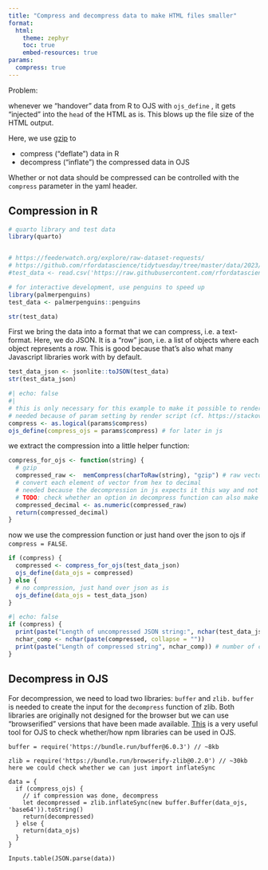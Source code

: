 ```yaml
---
title: "Compress and decompress data to make HTML files smaller"
format:
  html:
    theme: zephyr
    toc: true
    embed-resources: true
params:
  compress: true
---
```


Problem:

whenever we "handover" data from R to OJS with `ojs_define` , it gets "injected" into the `head` of the HTML as is. This blows up the file size of the HTML output. 

Here, we use [gzip](https://en.wikipedia.org/wiki/Gzip) to  

- compress ("deflate") data in R
- decompress ("inflate") the compressed data in OJS

Whether or not data should be compressed can be controlled with the `compress` parameter in the yaml header. 

## Compression in R 


```r
# quarto library and test data
library(quarto)


# https://feederwatch.org/explore/raw-dataset-requests/ 
# https://github.com/rfordatascience/tidytuesday/tree/master/data/2023/2023-01-10
#test_data <- read.csv('https://raw.githubusercontent.com/rfordatascience/tidytuesday/master/data/2023/2023-01-10/PFW_2021_public.csv')

# for interactive development, use penguins to speed up
library(palmerpenguins)
test_data <- palmerpenguins::penguins

str(test_data)
```

First we bring the data into a format that we can compress, i.e. a text-format. Here, we do JSON. It is a "row" json, i.e. a list of objects where each object represents a row. This is good because that's also what many Javascript libraries work with by default. 

```r
test_data_json <- jsonlite::toJSON(test_data)
str(test_data_json)
```



```r
#| echo: false 
#| 
# this is only necessary for this example to make it possible to render two different versions - with and without compression - using the same data. 
# needed because of param setting by render script (cf. https://stackoverflow.com/questions/73571919/how-to-pass-logical-parameters-with-the-quarto-r-package-to-the-knitr-chunk-opti)
compress <- as.logical(params$compress) 
ojs_define(compress_ojs = params$compress) # for later in js 
```

we extract the compression into a little helper function:

```r
compress_for_ojs <- function(string) {
  # gzip 
  compressed_raw <-  memCompress(charToRaw(string), "gzip") # raw vector
  # convert each element of vector from hex to decimal
  # needed because the decompression in js expects it this way and not as hex
  # TODO: check whether an option in decompress function can also make hex acceptable
  compressed_decimal <- as.numeric(compressed_raw) 
  return(compressed_decimal)
}
```


now we use the compression function or just hand over the json to ojs if `compress = FALSE`.

```r
if (compress) {
  compressed <- compress_for_ojs(test_data_json)
  ojs_define(data_ojs = compressed)
} else {
  # no compression, just hand over json as is
  ojs_define(data_ojs = test_data_json)
}
```


```r
#| echo: false
if (compress) {
  print(paste("Length of uncompressed JSON string:", nchar(test_data_json)))
  nchar_comp <- nchar(paste(compressed, collapse = ""))
  print(paste("Length of compressed string", nchar_comp)) # number of characters 
}
```


## Decompress in OJS 

For decompression, we need to load two libraries: `buffer` and `zlib.` `buffer` is needed to create the input for the `decompress` function of zlib. Both libraries are originally not designed for the browser but we can use "browserified" versions that have been made available. [This](https://observablehq.com/@observablehq/module-require-debugger) is a very useful tool for OJS to check whether/how npm libraries can be used in OJS. 

```ojs
buffer = require('https://bundle.run/buffer@6.0.3') // ~8kb
```

```ojs
zlib = require('https://bundle.run/browserify-zlib@0.2.0') // ~30kb here we could check whether we can just import inflateSync
```


```ojs
data = {
  if (compress_ojs) {
    // if compression was done, decompress
    let decompressed = zlib.inflateSync(new buffer.Buffer(data_ojs, 'base64')).toString()
    return(decompressed)
  } else {
    return(data_ojs)
  }
}
```


```ojs
Inputs.table(JSON.parse(data))
```

